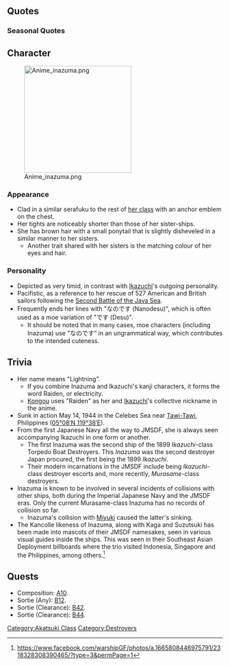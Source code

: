 {{ShipPageHeader}}

==Quotes==
{{ShipQuotes
|Introduction = 電です。どうか、よろしくお願いいたします。
|Introduction/En = I'm Inazuma. Pleased to meet you.

|Library = スラバヤ沖海戦で撃沈した敵艦の乗員の救助に努めた後、キスカ、ソロモン、ニューギニア、アッツ島など、各戦域を転戦しました…<br>頑張ったの…です…。
|Library/En = After helping to save the crew of the enemy ship sunk at Surabaya, I fought at Kiska, Solomon, New Guinea and Attu Island one after the other...<br>I did my best...

|Secretary 1 = 司令官さん、そのぅ…誰かと間違えてないですか？
|Secretary 1/En = Commander, um... you aren't mistaking me for someone else are you?
|Secretary 1/Note = She's referring to Ikazuchi.

|Secretary 2 = なるべくなら、戦いたくはないですね。
|Secretary 2/En = I'd prefer not to fight as much as possible.

|Secretary 3 = はわわわ、びっくりしたのです！
|Secretary 3/En = Hawawawa, you surprised me!

|Idle/Kai = こうやって、なにもない、平和の時間もとても好きなのです。
|Idle/Kai/En = I really like time of peace like this too, when nothing is happening.

|Secretary Married = 司令官、いつもお疲れ、なのです。肩を揉んであげるのです。
|Secretary Married/En = Commander, thanks for the hard work nanodesu. I'll give you a shoulder massage nanodesu.

|Wedding = 司令官、まだここにいたんですね。へっ？待っててくれたの？･･･ありがとう。
|Wedding/En = Commander, you're still here, huh.  Eh?  You were waiting for me?... Thank you.

|Looking At Scores = お手紙が届いたのです。
|Looking At Scores/En = A letter has arrived.

|Joining A Fleet = 電の本気を見るのです！
|Joining A Fleet/En = See how Inazuma is when she's serious!

|Equipment 1 = ちょっと体が軽くなったみたい。
|Equipment 1/En = It looks like my body has become a bit lighter.

|Equipment 2 = あの…、あ、あのっ！……ありがとう。
|Equipment 2/En = Um... e-excuse me! ...Thank you.

|Equipment 3 = 問題…ないですか？
|Equipment 3/En = There are no problems... right?

|Supply = ちょっと体が軽くなったみたい。
|Supply/En = It looks like my body has become a bit lighter.

|Supply/Kai = ありがとう、なのです！
|Supply/Kai/En = Thank you, nanodesu!

|Docking Minor = ちょっと直してくるのです。
|Docking Minor/En = I'll go fix myself up a little.

|Docking Major = 衝突とか、気をつけますね。
|Docking Major/En = Beware of ramming.
|Docking Major/Note = Might be a reference to the fact that she collided twice with friendly ships (Miyuki and Sendai Maru).

|Docking Complete = 修理が完了したのです
|Docking Complete/En = The repairing has completed.

|Construction = 建造が終了したのです。
|Construction/En = The construction is complete.

|Returning From Sortie = 艦隊がお戻りみたいです
|Returning From Sortie/En = It looks like the fleet has returned.

|Starting A Sortie = 第一艦隊､第一水雷戦隊､出撃です
|Starting A Sortie/En = 1st Fleet, 1st Torpedo Squadron, sortie.
|Starting A Sortie/Note = rough translation, it's a reference to Inazuma's position in the navy at start of the pacific war.

|Battle Start = なのです！
|Battle Start/En = Nanodesu!
|Battle Start/Note = Inazuma's catchphrase. Carries very little grammatical meaning and doesn't translate well.

|Attack = 魚雷装填です
|Attack/En = Torpedoes loaded!

|Night Battle = 沈んだ敵も、できれば助けたいのです
|Night Battle/En = If possible, I'd like to save those sunken enemy ships as well...
|Night Battle/Note = Probably refers to Inazuma's rescue of 527 American and British sailors after the 2nd Battle of the Java Sea.

|Night Attack = 命中させちゃいます！
|Night Attack/En = I'm going to hit you!

|MVP = 戦争には勝ちたいけど、命は助けたいって…おかしいですか？
|MVP/En = I want to win the war, but I also want to save lives... Is that weird?
|MVP/Note = See Night battle note

|Minor Damage 1 = はりゃあーっ？！
|Minor Damage 1/En = Funyaaaa?!

|Minor Damage 2 = ふあーーっ！？
|Minor Damage 2/En = Whoa!

|Major Damage = はわわ！？恥ずかしいよお…
|Major Damage/En = Ouch... this is so embarrassing...

|Sunk = 次に生まれてくる時は･･･平和な世界だといいな･･･
|Sunk/En = I wish I'll be reborn... into a more peaceful world.
}}

===Seasonal Quotes===
{{Shipquoteseasonal
|Fall2015 = あ、あの…司令官…はい…。
|Fall2015_EN = U-um... Commander... Yes...
|Fall2015_Clip = {{Audio|file=Inazuma_Autumn_2015.ogg}}
|Fall2015_Note = 

|Valentine2016 = あの…司令官さん、電の本気のチョコ、差し上げるのです！こちらなのです！
|Valentine2016_EN = Umm... Commander-san, Inazuma's serious chocolate, please have some of it! Over here!	
|Valentine2016_Clip = {{Audio|file=Inazuma_Valentine_2016.ogg}}
|Valentine2016_Note =In Japan, the chocolate given from girls to boys in Valentine's Day can be further categorized into "giri-choko"(obligatory chocolate given to everyone) and "honme-choko" (serious chocolate given to the real loved one). In here, "honme" is changed into "honki" in order to link with Inazuma's usual quotes. 

|WhiteDay2016 = はわわ～司令官さん、チョコのお返し…いただけるのですか？あの…ありがとう、なのです。
|WhiteDay2016_EN = Hawawa~ Commander-san, this return gift for the chocolate... can I really accept it? Um... thank you, nanodesu.
|WhiteDay2016_Clip = {{Audio|file=Inazuma White Day 2016.ogg}}
|WhiteDay2016_Note =

|Spring2016 = 了解なのです！雷ちゃんとお花見の場所を取りに行くのです！第二小隊先行します！
|Spring2016_EN = Understood! Together with Ikazuchi-chan we'll secure a place for flower viewing! Second platoon moving out!
|Spring2016_Clip = {{Audio|file=Inazuma Spring 2016.ogg}}
|Spring2016_Note =

|ThirdAnniversary2016 = はわわ、司令官さん、三周年なのです。とてもすごいのです、お祝いなのです。なのです！	
|ThirdAnniversary2016_EN = Hawawa! Commander-san, it's the third anniversary <small>nanodesu</small>. It's very amazing; it's a celebration <small>nanodesu</small>. <small>Nanodesu</small>!	
|ThirdAnniversary2016_Clip = {{Audio|file=Inazuma_Third_Anniversary.ogg}}
|ThirdAnniversary2016_Note = 

|RainySeason2016 = てるてる坊主を作るのです。こうやって、ここをこう。できたのです、かわいいのです！
|RainySeason2016_EN = I'm making teru-teru bouzu. You hold it like this, then do this, and... It's done! It's so cute!
|RainySeason2016_Clip = {{Audio|file=Inazuma Rainy Season 2016.ogg}}
|RainySeason2016_Note = 

|MidSummer2016 = 雷ちゃん、暁ちゃんの砂のお城邪魔しちゃダメなのです。あ、喧嘩はダメなのですー！
|MidSummer2016_EN = Ikazuchi-chan, you shouldn't disturb Akatsuki-chan's sandcastle. Ah, please don't fight with each other!
|MidSummer2016_Clip = {{Audio|file=Inazuma Mid-Summer 2016.ogg}}
}}

==Character==
[[File:Anime inazuma.png|thumb|250px]]

===Appearance===
*Clad in a similar serafuku to the rest of [[:Category:Akatsuki Class|her class]] with an anchor emblem on the chest.
*Her tights are noticeably shorter than those of her sister-ships.
*She has brown hair with a small ponytail that is slightly disheveled in a similar manner to her sisters. 
**Another trait shared with her sisters is the matching colour of her eyes and hair.

===Personality===
*Depicted as very timid, in contrast with [[Ikazuchi]]'s outgoing personality.
*Pacifistic, as a reference to her rescue of 527 American and British sailors following the [http://en.wikipedia.org/wiki/Second_Battle_of_the_Java_Sea Second Battle of the Java Sea].
*Frequently ends her lines with "なのです (Nanodesu)", which is often used as a moe variation of "です (Desu)".
**It should be noted that in many cases, moe characters (including Inazuma) use "なのです” in an ungrammatical way, which contributes to the intended cuteness.

==Trivia==
*Her name means "Lightning".
**If you combine Inazuma and Ikazuchi's kanji characters, it forms the word Raiden, or electricity.
**[[Kongou]] uses "Raiden" as her and [[Ikazuchi]]<span>'s</span> collective nickname in the anime.
*Sunk in action May 14, 1944 in the Celebes Sea near [http://en.wikipedia.org/wiki/Tawi-Tawi Tawi-Tawi], Philippines ([http://tools.wmflabs.org/geohack/geohack.php?pagename=Japanese_destroyer_Inazuma&params=5_8_N_119_38_E_type:landmark_region:PH 05°08′N 119°38′E]).
*From the first Japanese Navy all the way to JMSDF, she is always seen accompanying Ikazuchi in one form or another.
**The first Inazuma was the second ship of the 1899 ''Ikazuchi''-class Torpedo Boat Destroyers. This ''Inazuma'' was the second destroyer Japan procured, the first being the 1899 ''Ikazuchi''. 
**Their modern incarnations in the JMSDF include being ''Ikazuchi''-class destroyer escorts and, more recently, ''Murasame''-class destroyers.
*Inazuma is known to be involved in several incidents of collisions with other ships, both during the Imperial Japanese Navy and the JMSDF eras. Only the current Murasame-class Inazuma has no records of collision so far. 
**Inazuma's collision with [[Miyuki]] caused the latter's sinking.
*The Kancolle likeness of Inazuma, along with Kaga and Suzutsuki has been made into mascots of their JMSDF namesakes, seen in various visual guides inside the ships. This was seen in their Southeast Asian Deployment billboards where the trio visited Indonesia, Singapore and the Philippines, among others.<ref>https://www.facebook.com/warshipGF/photos/a.1665808446975791/2318328308390465/?type=3&permPage=1</ref>

==Quests==
*Composition: [[Quests#A10|A10]].
*Sortie (Any): [[Quests#B12|B12]].
*Sortie (Clearance): [[Quests#B42|B42]].
*Sortie (Clearance): [[Quests#B44|B44]].

{{ShipPageFooter}}
[[Category:Akatsuki Class]]
[[Category:Destroyers]]